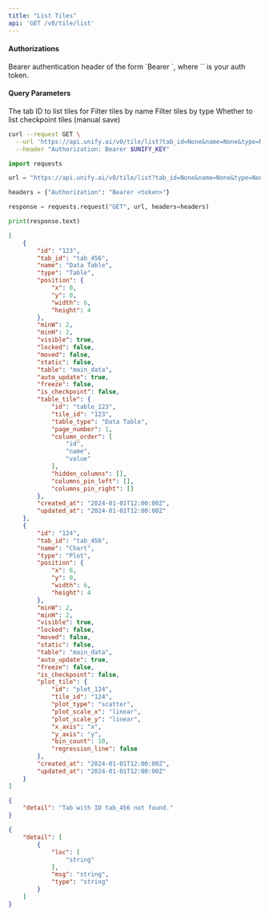 ```yaml
---
title: "List Tiles"
api: 'GET /v0/tile/list'
---
```



#### Authorizations

<ParamField header="Authorization" type="string" required="true">
  Bearer authentication header of the form `Bearer <token>`, where `<token>` is your auth token.
</ParamField>

#### Query Parameters

<ParamField query="tab_id" type="string" required="true">
The tab ID to list tiles for
</ParamField>

<ParamField query="name" type="string | null" >
Filter tiles by name
</ParamField>

<ParamField query="type" type="string | null" >
Filter tiles by type
</ParamField>

<ParamField query="checkpoint" type="boolean"  default="false">
Whether to list checkpoint tiles (manual save)
</ParamField>

<RequestExample>

```bash cURL
curl --request GET \
  --url 'https://api.unify.ai/v0/tile/list?tab_id=None&name=None&type=None&checkpoint=None' \
  --header "Authorization: Bearer $UNIFY_KEY"
```

```python Python
import requests

url = "https://api.unify.ai/v0/tile/list?tab_id=None&name=None&type=None&checkpoint=None"

headers = {"Authorization": "Bearer <token>"}

response = requests.request("GET", url, headers=headers)

print(response.text)
```

</RequestExample>
<ResponseExample>

```json 200
[
    {
        "id": "123",
        "tab_id": "tab_456",
        "name": "Data Table",
        "type": "Table",
        "position": {
            "x": 0,
            "y": 0,
            "width": 6,
            "height": 4
        },
        "minW": 2,
        "minH": 2,
        "visible": true,
        "locked": false,
        "moved": false,
        "static": false,
        "table": "main_data",
        "auto_update": true,
        "freeze": false,
        "is_checkpoint": false,
        "table_tile": {
            "id": "table_123",
            "tile_id": "123",
            "table_type": "Data Table",
            "page_number": 1,
            "column_order": [
                "id",
                "name",
                "value"
            ],
            "hidden_columns": [],
            "columns_pin_left": [],
            "columns_pin_right": []
        },
        "created_at": "2024-01-01T12:00:00Z",
        "updated_at": "2024-01-01T12:00:00Z"
    },
    {
        "id": "124",
        "tab_id": "tab_456",
        "name": "Chart",
        "type": "Plot",
        "position": {
            "x": 6,
            "y": 0,
            "width": 6,
            "height": 4
        },
        "minW": 2,
        "minH": 2,
        "visible": true,
        "locked": false,
        "moved": false,
        "static": false,
        "table": "main_data",
        "auto_update": true,
        "freeze": false,
        "is_checkpoint": false,
        "plot_tile": {
            "id": "plot_124",
            "tile_id": "124",
            "plot_type": "scatter",
            "plot_scale_x": "linear",
            "plot_scale_y": "linear",
            "x_axis": "x",
            "y_axis": "y",
            "bin_count": 10,
            "regression_line": false
        },
        "created_at": "2024-01-01T12:00:00Z",
        "updated_at": "2024-01-01T12:00:00Z"
    }
]
```

```json 404
{
    "detail": "Tab with ID tab_456 not found."
}
```

```json 422
{
    "detail": [
        {
            "loc": [
                "string"
            ],
            "msg": "string",
            "type": "string"
        }
    ]
}
```

</ResponseExample>
